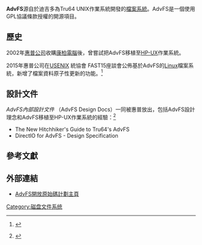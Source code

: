 {{Expand English}}
{{Infobox Filesystem
| full_name               = AdvFS
| name                    = AdvFS
| developer               = [[迪吉多|迪吉多]]
| introduction_os         = Tru64 UNIX
| introduction_date       = 1993年
| partition_id            =
| directory_struct        =
| file_struct             =
| bad_blocks_struct       =
| max_filename_size       =
| max_files_no            = 2<sup>48</sup>
| max_volume_size         = 16 [[Tebibyte|Tebibyte]]s
| max_file_size           = 16 Tebibytes
| filename_character_set  =
| dates_recorded          =
| date_range              =
| forks_streams           = 
| attributes              = 
| file_system_permissions = 
| compression             = 
| encryption              = 
| OS                      = Tru64 UNIX
}}
'''AdvFS'''源自於迪吉多為Tru64 UNIX作業系統開發的[[檔案系統|檔案系統]]。AdvFS是一個使用GPL協議條款授權的開源項目。

== 歷史 ==
2002年[[惠普公司|惠普公司]]收購[[康柏電腦|康柏電腦]]後，曾嘗試把AdvFS移植至[[HP-UX|HP-UX]]作業系統。

2015年惠普公司在[[USENIX|USENIX]] 統協會 FAST15座談會公佈基於AdvFS的[[Linux|Linux]]檔案系統，新增了檔案資料原子性更新的功能。<ref>{{Cite web |url=https://www.usenix.org/system/files/conference/fast15/fast15-paper-verma.pdf |title=Failure-Atomic Updates of Application Data in a Linux File System |accessdate=2015-02-28 |archive-date=2015-04-02 |archive-url=https://web.archive.org/web/20150402143758/https://www.usenix.org/system/files/conference/fast15/fast15-paper-verma.pdf |dead-url=no }}</ref>

== 設計文件 ==
''AdvFS內部設計文件'' （AdvFS Design Docs）一同被惠普放出，包括AdvFS設計理念和AdvFS移植至HP-UX作業系統的經驗：<ref>{{en}} {{cite web |url=http://sourceforge.net/projects/advfs/files/AdvFS%20design%20docs/initial%20release/ |title=AdvFS Design Docs |publisher=[[SourceForge.net|SourceForge.net]] |accessdate=2010-12-28 |archive-date=2013-11-02 |archive-url=https://web.archive.org/web/20131102181426/http://sourceforge.net/projects/advfs/files/AdvFS%20design%20docs/initial%20release/ |dead-url=no }}</ref>
* The New Hitchhiker's Guide to Tru64's AdvFS
* DirectIO for AdvFS - Design Specification

== 參考文獻 ==
{{reflist}}

== 外部連結 ==
* [http://advfs.sourceforge.net/ AdvFS開放原始碼計劃主頁]{{Wayback|url=http://advfs.sourceforge.net/ |date=20101206023107 }}

{{Filesystem}}

[[Category:磁盘文件系统|Category:磁盘文件系统]]
